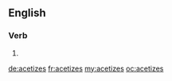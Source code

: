 ==English==

===Verb===
{{head|en}}

# {{en-third-person singular of|acetize}}

[[de:acetizes]]
[[fr:acetizes]]
[[my:acetizes]]
[[oc:acetizes]]